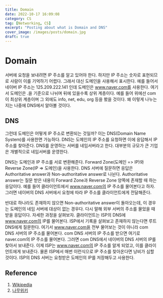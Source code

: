 ```yaml
---
title: Domain
date: 2022-10-17 16:09:08
category: CS
tag: [Networking, CS]
excerpt: "Posting about what is Domain and DNS"
cover_image: /images/posts/domain.jpg
draft: true
---
```


# Domain

서버에 요청을 보내려면 IP 주소를 알고 있어야 한다.
하지만 IP 주소는 숫자로 표현되므로 사람이 이를 기억하기 어렵다.
그래서 대신 도메인을 사용해서 표시한다.
예를 들어서 네이버 IP 주소는 125.209.222.141 인데 도메인은 www.naver.com를 사용한다.
여기서 도메인은 .을 기준으로 나뉘며 뒤에 있을수록 상위 계층이다.
예를 들어 위에선 com이 최상위 계층이며 그 외에도 info, net, edu, org 등을 봤을 것이다.
왜 이렇게 나누는지는 나중에 DNS에서 알아볼 것이다.

## DNS

그런데 도메인은 어떻게 IP 주소로 변환되는 것일까?
이는 DNS(Domain Name System)를 사용한면 가능하다.
DNS는 도메인의 IP 주소를 요청하면 이에 응답해서 IP 주소를 찾아준다.
DNS를 운영하는 서버를 네임서버라고 한다.
대부분의 규모가 큰 기업은 개별적으로 네임서버를 운영한다.

DNS는 도메인과 IP 주소를 서로 변환해준다.
Forward Zone(도메인 => IP)와 Reverse Zone(IP => 도메인)을 사용한다.
DNS 서버에 질문하면 응답은 Authoritative answer과 Non-authoritative answer로 나뉜다.
Authoritative answer는 질문 받은 내용이 Forward Zone과 Reverse Zone 양쪽에 존재할 때 하는 응답이다.
예를 들어 클라이언트에서 www.naver.com의 IP 주소를 물어본다고 하자.
그러면 네이버의 DNS 서버에서 요청에 따라 IP 주소를 클라이언트에게 전달해준다.

반대로 하나라도 존재하지 않으면 Non-authoritative answer이 돌아오는데, 이 경우는 도메인의 네임 서버에 대상이 없는 경우다.
다시 말해 외부 서버의 주소를 물었을 때 받을 응답이다.
자세한 과정을 살펴보자.
클라이언트는 ISP의 DNS에 www.naver.com의 IP를 물어본다.
ISP에서 기록을 살펴보고 존재하지 않는다면 루트 DNS에게 질문한다.
여기서 www.naver.com을 전부 물어보는 것이 아니라 com DNS 서버의 IP 주소를 물어본다.
com DNS 서버의 IP 주소를 받으면 여기로 naver.com의 IP 주소를 물어본다.
그러면 com DNS에서 네이버의 DNS 서버의 IP를 찾아서 보내준다.
이제 ISP는 www.naver.com의 IP 주소를 알게 되었고, 이를 클라이언트에게 보내준다.
물론 ISP에서 매번 이런식으로 IP 주소를 찾아온다면 낭비가 심할 것이다.
ISP의 DNS 서버는 요청받은 도메인의 IP를 저장해두고 사용한다.

## Reference

1. [Wikipedia](https://en.wikipedia.org/wiki/Domain_Name_System)
2. [나무위키](https://namu.wiki/w/DNS)
